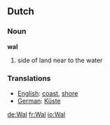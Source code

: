 == Dutch ==
=== Noun ===

'''wal'''

#side of land near to the water

=== Translations ===
*[[English]]: [[coast]], [[shore]]
*[[German]]: [[Küste]]

[[de:Wal]]
[[fr:Wal]]
[[io:Wal]]